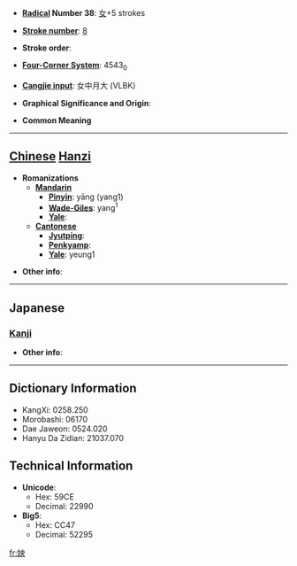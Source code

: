 * '''[[Wiktionary:Chinese radical index| Radical]] Number 38''': [[Wiktionary:Chinese radical index 女|女]]+5 strokes

* '''[[Wiktionary:Chinese total strokes index|Stroke number]]''': [[Wiktionary:Chinese total strokes index 8|8]]

* '''Stroke order''': 

* '''[[Wiktionary:Chinese four corner index|Four-Corner System]]''': 4543<sub>0</sub>

* '''[[Wiktionary:Chinese Cangjie index|Cangjie input]]''': 女中月大 (VLBK)

* '''Graphical Significance and Origin''': 

* '''Common Meaning'''

----

== [[Chinese]] [[Hanzi]] ==

* '''Romanizations'''
** '''[[Mandarin]]'''
*** '''[[Pinyin]]''': yāng (yang1)
*** '''[[Wade-Giles]]''': yang<sup>1</sup>
*** '''[[Yale]]''': 
** '''[[Cantonese]]'''
*** '''[[Jyutping]]''':
*** '''[[Penkyamp]]''': 
*** '''[[Yale]]''': yeung1

* '''Other info''': 

----

==Japanese==
===[[Kanji]]===
{{kanji|on readings=[[おう]] (ō)|kun readings=[[わたくし]] (watakushi)}}

* '''Other info''':  

----

== Dictionary Information ==

* KangXi: 0258.250
* Morobashi: 06170
* Dae Jaweon: 0524.020
* Hanyu Da Zidian: 21037.070

== Technical Information ==

* '''Unicode''':
** Hex: 59CE
** Decimal: 22990
* '''Big5''':
** Hex: CC47
** Decimal: 52295

[[fr:姎]]